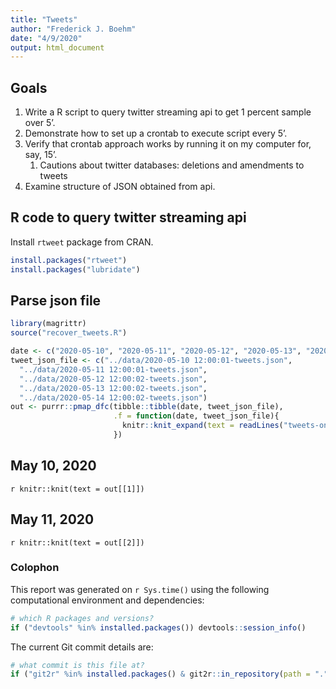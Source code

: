 ```yaml
---
title: "Tweets"
author: "Frederick J. Boehm"
date: "4/9/2020"
output: html_document
---
```



## Goals

1. Write a R script to query twitter streaming api to get 1 percent sample over 5'.
1. Demonstrate how to set up a crontab to execute script every 5'.
1. Verify that crontab approach works by running it on my computer for, say, 15'.
    1. Cautions about twitter databases: deletions and amendments to tweets
1. Examine structure of JSON obtained from api. 

## R code to query twitter streaming api

Install `rtweet` package from CRAN.

```r
install.packages("rtweet")
install.packages("lubridate")
```

## Parse json file

```r
library(magrittr)
source("recover_tweets.R")
```


```r
date <- c("2020-05-10", "2020-05-11", "2020-05-12", "2020-05-13", "2020-05-14")
tweet_json_file <- c("../data/2020-05-10 12:00:01-tweets.json",
  "../data/2020-05-11 12:00:01-tweets.json", 
  "../data/2020-05-12 12:00:02-tweets.json",
  "../data/2020-05-13 12:00:02-tweets.json", 
  "../data/2020-05-14 12:00:02-tweets.json")
out <- purrr::pmap_dfc(tibble::tibble(date, tweet_json_file),
                       .f = function(date, tweet_json_file){
                         knitr::knit_expand(text = readLines("tweets-one.Rmd"))
                       })
```

## May 10, 2020

`r knitr::knit(text = out[[1]])`

## May 11, 2020

`r knitr::knit(text = out[[2]])`



### Colophon

This report was generated on `r Sys.time()` using the following computational environment and dependencies: 

```r
# which R packages and versions?
if ("devtools" %in% installed.packages()) devtools::session_info()
```

The current Git commit details are:

```r
# what commit is this file at? 
if ("git2r" %in% installed.packages() & git2r::in_repository(path = ".")) git2r::repository(here::here())  
```
